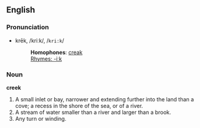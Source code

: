 ==English==

===Pronunciation===
*krēk, /kriːk/, /<tt>kri:k</tt>/
*:'''Homophones''': [[creak]]
*:[[Rhymes:English:-iːk|Rhymes: -iːk]]

===Noun===
'''creek'''

#A small inlet or bay, narrower and extending further into the land than a cove; a recess in the shore of the sea, or of a river.
#A stream of water smaller than a river and larger than a brook.
#Any turn or winding.